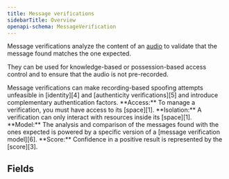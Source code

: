 ```yaml
---
title: Message verifications
sidebarTitle: Overview
openapi-schema: MessageVerification
---
```


Message verifications analyze the content of an [audio][2]
to validate that the message found matches the one expected.

They can be used for knowledge-based or possession-based access
control and to ensure that the audio is not pre-recorded.

<Tip>
  Message verifications can make recording-based spoofing
  attempts unfeasible in [identity][4] and [authenticity
  verifications][5] and introduce complementary authentication
  factors.
</Tip>

<Note>
  **Access:** To manage a verification,
  you must have access to its [space][1].
</Note>

<Note>
  **Isolation:** A verification can only interact with
  resources inside its [space][1].
</Note>

<Note>
  **Model:** The analysis and comparison of the messages
  found with the ones expected is powered by a specific version
  of a [message verification model][6].
</Note>

<Note>
  **Score:** Confidence in a positive result
  is represented by the [score][3].
</Note>

## Fields

[1]: /api-reference/spaces
[2]: /api-reference/audios
[3]: /api-reference/verifications/scores
[4]: /api-reference/identity-verifications
[5]: /api-reference/authenticity-verifications
[6]: /models/message-verification
